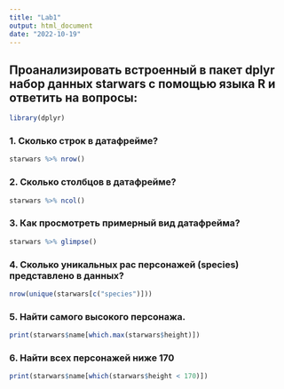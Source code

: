 ```yaml
---
title: "Lab1"
output: html_document
date: "2022-10-19"
---
```



## Проанализировать встроенный в пакет dplyr набор данных starwars с помощью языка R и ответить на вопросы:

```r
library(dplyr)

```

### 1. Сколько строк в датафрейме?

```r
starwars %>% nrow()
```


### 2. Сколько столбцов в датафрейме?

```r
starwars %>% ncol()
```


### 3. Как просмотреть примерный вид датафрейма?

```r
starwars %>% glimpse()
```


### 4. Сколько уникальных рас персонажей (species) представлено в данных?

```r
nrow(unique(starwars[c("species")]))
```


### 5. Найти самого высокого персонажа.
```r
print(starwars$name[which.max(starwars$height)])
```

### 6. Найти всех персонажей ниже 170
```r
print(starwars$name[which(starwars$height < 170)])
```


